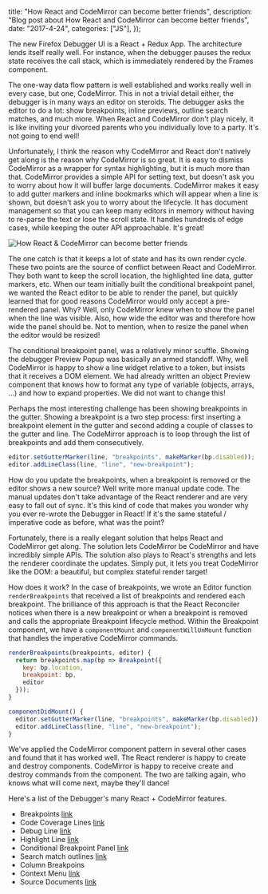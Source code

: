 
  title: "How React and CodeMirror can become better friends",
  description:
    "Blog post about How React and CodeMirror can become better friends",
  date: "2017-4-24",
  categories: ["JS"],
});

The new Firefox Debugger UI is a React + Redux App. The architecture lends itself really well. For instance, when the debugger pauses the redux state receives the call stack, which is immediately rendered by the Frames component.

The one-way data flow pattern is well established and works really well in every case, but one, CodeMirror. This in not a trivial detail either, the debugger is in many ways an editor on steroids. The debugger asks the editor to do a lot: show breakpoints, inline previews, outline search matches, and much more. When React and CodeMirror don't play nicely, it is like inviting your divorced parents who you individually love to a party. It's not going to end well!

Unfortunately, I think the reason why CodeMirror and React don't natively get along is the reason why CodeMirror is so great. It is easy to dismiss CodeMirror as a wrapper for syntax highlighting, but it is much more than that. CodeMirror provides a simple API for setting text, but doesn't ask you to worry about how it will buffer large documents. CodeMirror makes it easy to add gutter markers and inline bookmarks which will appear when a line is shown, but doesn't ask you to worry about the lifecycle. It has document management so that you can keep many editors in memory without having to re-parse the text or lose the scroll state. It handles hundreds of edge cases, while keeping the outer API approachable. It's great!

<Image
  src={Codemirror}
  alt="How React & CodeMirror can become better friends"
/>

The one catch is that it keeps a lot of state and has its own render cycle. These two points are the source of conflict between React and CodeMirror. They both want to keep the scroll location, the highlighted line data, gutter markers, etc. When our team initially built the conditional breakpoint panel, we wanted the React editor to be able to render the panel, but quickly learned that for good reasons CodeMirror would only accept a pre-rendered panel. Why? Well, only CodeMirror knew when to show the panel when the line was visible. Also, how wide the editor was and therefore how wide the panel should be. Not to mention, when to resize the panel when the editor would be resized!

The conditional breakpoint panel, was a relatively minor scuffle. Showing the debugger Preview Popup was basically an armed standoff. Why, well CodeMirror is happy to show a line widget relative to a token, but insists that it receives a DOM element. We had already written an object Preview component that knows how to format any type of variable (objects, arrays, …) and how to expand properties. We did not want to change this!

Perhaps the most interesting challenge has been showing breakpoints in the gutter. Showing a breakpoint is a two step process: first inserting a breakpoint element in the gutter and second adding a couple of classes to the gutter and line. The CodeMirror approach is to loop through the list of breakpoints and add them consecutively.

```js
editor.setGutterMarker(line, "breakpoints", makeMarker(bp.disabled));
editor.addLineClass(line, "line", "new-breakpoint");
```

How do you update the breakpoints, when a breakpoint is removed or the editor shows a new source? Well write more manual update code. The manual updates don't take advantage of the React renderer and are very easy to fall out of sync. It's this kind of code that makes you wonder why you ever re-wrote the Debugger in React! If it's the same stateful / imperative code as before, what was the point?

Fortunately, there is a really elegant solution that helps React and CodeMirror get along. The solution lets CodeMirror be CodeMirror and have incredibly simple APIs. The solution also plays to React's strengths and lets the renderer coordinate the updates. Simply put, it lets you treat CodeMirror like the DOM: a beautiful, but complex stateful render target!

How does it work? In the case of breakpoints, we wrote an Editor function `renderBreakpoints` that received a list of breakpoints and rendered each breakpoint. The brilliance of this approach is that the React Reconciler notices when there is a new breakpoint or when a breakpoint is removed and calls the appropriate Breakpoint lifecycle method. Within the Breakpoint component, we have a `componentMount` and `componentWillUnMount` function that handles the imperative CodeMirror commands.

```js
renderBreakpoints(breakpoints, editor) {
  return breakpoints.map(bp => Breakpoint({
    key: bp.location,
    breakpoint: bp,
    editor
  }));
}
```

```js
componentDidMount() {
  editor.setGutterMarker(line, "breakpoints", makeMarker(bp.disabled));
  editor.addLineClass(line, "line", "new-breakpoint");
}
```

We've applied the CodeMirror component pattern in several other cases and found that it has worked well. The React renderer is happy to create and destroy components. CodeMirror is happy to receive create and destroy commands from the component. The two are talking again, who knows what will come next, maybe they'll dance!

Here's a list of the Debugger's many React + CodeMirror features.

- Breakpoints [link](https://github.com/devtools-html/debugger.html/blob/master/src/components/Editor/Breakpoint.js)
- Code Coverage Lines [link](https://github.com/devtools-html/debugger.html/blob/master/src/components/Editor/HitMarker.js)
- Debug Line [link](https://github.com/devtools-html/debugger.html/blob/master/src/components/Editor/index.js#L557-L568)
- Highlight Line [link](https://github.com/devtools-html/debugger.html/blob/master/src/components/Editor/index.js#L571-L601)
- Conditional Breakpoint Panel [link](https://github.com/devtools-html/debugger.html/blob/master/src/components/Editor/ConditionalPanel.js)
- Search match outlines [link](https://github.com/devtools-html/debugger.html/blob/master/src/utils/editor/source-search.js#L66-L106)
- Column Breakpoins
- Context Menu [link](https://github.com/devtools-html/debugger.html/blob/master/src/components/Editor/EditorMenu.js)
- Source Documents [link](https://github.com/devtools-html/debugger.html/blob/master/src/components/Editor/index.js#L623-L638)
